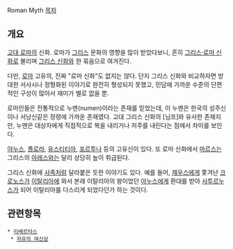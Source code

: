Roman Myth
[[목차]]
== 개요 ==
[[고대 로마]]의 신화. 로마가 [[그리스]] 문화의 영향을 많이 받았다보니, 흔히 [[그리스·로마 신화]]로 불리며 [[그리스 신화]]와 한 묶음으로 여겨진다.

다만, [[로마]] 고유의, 진짜 "로마 신화"도 없지는 않다. 단지 그리스 신화와 비교하자면 방대한 서사시나 정형화된 이야기로 완전히 형성되지 못했고, 민담에 가까운 수준의 단편적인 구성이 많아서 재미가 별로 없을 뿐.

로마인들은 전통적으로 누멘(numen)이라는 존재를 믿었는데, 이 누멘은 한국의 성주신이나 서낭신같은 정령에 가까운 존재였다. 고대 그리스 신화의 [님프]와 유사한 존재지만, 누멘은 대상자에게 직접적으로 복을 내리거나 저주를 내린다는 점에서 차이를 보인다.

[[야누스]], [[플로라]], [[유스티티아]], [[포르투나]] 등의 고유신이 있다. 또 로마 신화에서 [[마르스]]는 그리스의 [[아레스]]와는 달리 상당히 높이 취급된다.

그리스 신화에 [[사족]]처럼 달라붙은 듯한 이야기도 있다. 예를 들어, [[제우스]]에게 쫓겨난 [[크로노스]]가 [[이탈리아]]에 와서 본래 이탈리아의 왕이었던 [[야누스]]에게 환대를 받아 [[사투르누스]]가 되어 이탈리아를 다스리게 되었다던가 하는 것이다.

== 관련항목 ==
 * [[리베르타스]]
  * [[자유의 여신상]]
